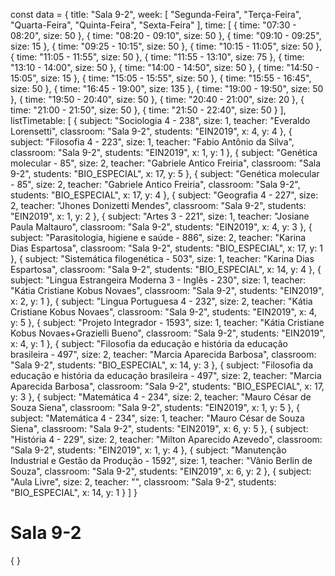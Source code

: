 const data = {
  title: "Sala 9-2",
  week: [
    "Segunda-Feira",
    "Terça-Feira",
    "Quarta-Feira",
    "Quinta-Feira",
    "Sexta-Feira"
  ],
  time: [
    {
      time: "07:30 - 08:20",
      size: 50
    },
    {
      time: "08:20 - 09:10",
      size: 50
    },
    {
      time: "09:10 - 09:25",
      size: 15
    },
    {
      time: "09:25 - 10:15",
      size: 50
    },
    {
      time: "10:15 - 11:05",
      size: 50
    },
    {
      time: "11:05 - 11:55",
      size: 50
    },
    {
      time: "11:55 - 13:10",
      size: 75
    },
    {
      time: "13:10 - 14:00",
      size: 50
    },
    {
      time: "14:00 - 14:50",
      size: 50
    },
    {
      time: "14:50 - 15:05",
      size: 15
    },
    {
      time: "15:05 - 15:55",
      size: 50
    },
    {
      time: "15:55 - 16:45",
      size: 50
    },
    {
      time: "16:45 - 19:00",
      size: 135
    },
    {
      time: "19:00 - 19:50",
      size: 50
    },
    {
      time: "19:50 - 20:40",
      size: 50
    },
    {
      time: "20:40 - 21:00",
      size: 20
    },
    {
      time: "21:00 - 21:50",
      size: 50
    },
    {
      time: "21:50 - 22:40",
      size: 50
    }
  ],
  listTimetable: [
    {
      subject: "Sociologia 4 - 238",
      size: 1,
      teacher: "Everaldo Lorensetti",
      classroom: "Sala 9-2",
      students: "EIN2019",
      x: 4,
      y: 4
    },
    {
      subject: "Filosofia 4 - 223",
      size: 1,
      teacher: "Fabio Antônio da Silva",
      classroom: "Sala 9-2",
      students: "EIN2019",
      x: 1,
      y: 1
    },
    {
      subject: "Genética molecular - 85",
      size: 2,
      teacher: "Gabriele Antico Freiria",
      classroom: "Sala 9-2",
      students: "BIO_ESPECIAL",
      x: 17,
      y: 5
    },
    {
      subject: "Genética molecular - 85",
      size: 2,
      teacher: "Gabriele Antico Freiria",
      classroom: "Sala 9-2",
      students: "BIO_ESPECIAL",
      x: 17,
      y: 4
    },
    {
      subject: "Geografia 4 - 227",
      size: 2,
      teacher: "Jhones Donizetti Mendes",
      classroom: "Sala 9-2",
      students: "EIN2019",
      x: 1,
      y: 2
    },
    {
      subject: "Artes 3 - 221",
      size: 1,
      teacher: "Josiane Paula Maltauro",
      classroom: "Sala 9-2",
      students: "EIN2019",
      x: 4,
      y: 3
    },
    {
      subject: "Parasitologia, higiene e saúde - 886",
      size: 2,
      teacher: "Karina Dias Espartosa",
      classroom: "Sala 9-2",
      students: "BIO_ESPECIAL",
      x: 17,
      y: 1
    },
    {
      subject: "Sistemática filogenética - 503",
      size: 1,
      teacher: "Karina Dias Espartosa",
      classroom: "Sala 9-2",
      students: "BIO_ESPECIAL",
      x: 14,
      y: 4
    },
    {
      subject: "Lingua Estrangeira Moderna 3 - Inglês - 230",
      size: 1,
      teacher: "Kátia Cristiane Kobus Novaes",
      classroom: "Sala 9-2",
      students: "EIN2019",
      x: 2,
      y: 1
    },
    {
      subject: "Lingua Portuguesa 4 - 232",
      size: 2,
      teacher: "Kátia Cristiane Kobus Novaes",
      classroom: "Sala 9-2",
      students: "EIN2019",
      x: 4,
      y: 5
    },
    {
      subject: "Projeto Integrador - 1593",
      size: 1,
      teacher: "Kátia Cristiane Kobus Novaes+Grazielli Bueno",
      classroom: "Sala 9-2",
      students: "EIN2019",
      x: 4,
      y: 1
    },
    {
      subject: "Filosofia da educação e história da educação brasileira - 497",
      size: 2,
      teacher: "Marcia Aparecida Barbosa",
      classroom: "Sala 9-2",
      students: "BIO_ESPECIAL",
      x: 14,
      y: 3
    },
    {
      subject: "Filosofia da educação e história da educação brasileira - 497",
      size: 2,
      teacher: "Marcia Aparecida Barbosa",
      classroom: "Sala 9-2",
      students: "BIO_ESPECIAL",
      x: 17,
      y: 3
    },
    {
      subject: "Matemática 4 - 234",
      size: 2,
      teacher: "Mauro César de Souza Siena",
      classroom: "Sala 9-2",
      students: "EIN2019",
      x: 1,
      y: 5
    },
    {
      subject: "Matemática 4 - 234",
      size: 1,
      teacher: "Mauro César de Souza Siena",
      classroom: "Sala 9-2",
      students: "EIN2019",
      x: 6,
      y: 5
    },
    {
      subject: "História 4 - 229",
      size: 2,
      teacher: "Milton Aparecido Azevedo",
      classroom: "Sala 9-2",
      students: "EIN2019",
      x: 1,
      y: 4
    },
    {
      subject: "Manutenção Industrial e Gestão da Produção - 1592",
      size: 1,
      teacher: "Vânio Berlin de Souza",
      classroom: "Sala 9-2",
      students: "EIN2019",
      x: 6,
      y: 2
    },
    {
      subject: "Aula Livre",
      size: 2,
      teacher: "",
      classroom: "Sala 9-2",
      students: "BIO_ESPECIAL",
      x: 14,
      y: 1
    }
  ]
}

# Sala 9-2

<div>
    {
        <Grid
            title={data.title}
            weekDays={data.week}
            time={data.time}
            listClasses={data.listTimetable}
        />
    }
</div>